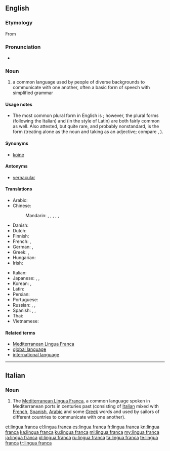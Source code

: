 ==English==
{{wikipedia}}

===Etymology===
From {{etyl|it|en}} {{m|it|lingua franca||Frankish language}}

===Pronunciation===
* {{a|UK}} {{IPA|/ˈlɪŋ.ɡwə fɹæŋ.kə/|lang=en}}

===Noun===
{{en-noun|head=[[lingua]] [[franca]]}}

# a common language used by people of diverse backgrounds to communicate with one another, often a basic form of speech with simplified grammar

====Usage notes====
* The most common plural form in English is {{m|en|lingua francas}}; however, the plural forms {{m|en|lingue franche}} (following the Italian) and {{m|en|linguae francae}} (in the style of Latin) are both fairly common as well. Also attested, but quite rare, and probably nonstandard, is the form {{m|en|linguas franca}} (treating {{m|en||lingua}} alone as the noun and taking {{m|en||franca}} as an adjective; compare {{m|en|attorney general|attorneys general}}, {{m|en|forest primeval|forests primeval}}).

====Synonyms====
* {{sense|common language}} [[koine]]

====Antonyms====
* {{sense|common language}} [[vernacular]]

====Translations====
{{trans-top|common language}}
* Arabic: {{t|ar|لُغَة تَوَاصُل مُشْتَرَك|f|tr=luḡat tawāṣul muštarak}}
* Chinese:
*: Mandarin: {{t+|cmn|通用語|sc=Hani}}, {{t|cmn|通用语|tr=tōngyòngyǔ|sc=Hani}}, {{t|cmn|交際語|sc=Hani}}, {{t|cmn|交际语|tr=jiāojìyǔ|sc=Hani}}, {{t+|cmn|共通語|sc=Hani}}, {{t+|cmn|共通语|tr=gòngtōngyǔ|sc=Hani}}
* Danish: {{t-needed|da}}
* Dutch: {{t|nl|lingua franca}}
* Finnish: {{t|fi|lingua franca}}
* French: {{t+|fr|lingua franca|f}}, {{t+|fr|langue véhiculaire|f}}
* German: {{t+|de|Lingua Franca|f}}, {{t+|de|Verkehrssprache|f}}
* Greek: {{t|el|κοινή διάλεκτος}}, {{t|el|κοινή γλώσσα}}
* Hungarian: {{t+|hu|közvetítőnyelv}}
* Irish: {{t|ga|francbhéarla|m}}
{{trans-mid}}
* Italian: {{t|it|lingua franca|f}}
* Japanese: {{t|ja|リングワ・フランカ|tr=ringuwa-furanka}}, {{t|ja|リンガフランカ|tr=ringafuranka}}, {{t|ja|共通語|tr=きょうつうご, kyōtsūgo}}
* Korean: {{t|ko|공통어|sc=Kore}}, {{t|ko|링구아 프랑카|sc=Kore}}
* Latin: {{t|la|lingua franca|f}}
* Persian: {{t|fa|زبان میانجی|tr=zabân-e miyânji|sc=fa-Arab}}
* Portuguese: {{t|pt|língua franca|f}}
* Russian: {{t|ru|ли́нгва-фра́нка|f}} {{qualifier|indeclinable}}, {{t|ru|о́бщий язы́к|m}}, {{t|ru|язык общения|m|alt=язы́к (межнациона́льного) обще́ния|tr=jazýk (mežnacionálʹnovo) obščénija}}
* Spanish: {{t|es|lengua vehicular|f}}, {{t|es|lengua franca|f}}, {{t+|es|lingua franca|f}}
* Thai: {{t|th|ภาษากลาง|tr=paasăa glaang}}
* Vietnamese: {{t-needed|vi}}
{{trans-bottom}}

====Related terms====
* [[Mediterranean Lingua Franca]]
* [[global language]]
* [[international language]]

----

==Italian==

===Noun===
{{wikipedia|lang=it}}
{{head|it|noun|g=f|invariable}}

# The [[:w:Mediterranean Lingua Franca|Mediterranean Lingua Franca]], a common language spoken in Mediterranean ports in centuries past (consisting of [[Italian]] mixed with [[French]], [[Spanish]], [[Arabic]] and some [[Greek]] words and used by sailors of different countries to communicate with one another).

[[et:lingua franca]]
[[el:lingua franca]]
[[es:lingua franca]]
[[fr:lingua franca]]
[[kn:lingua franca]]
[[ka:lingua franca]]
[[ku:lingua franca]]
[[ml:lingua franca]]
[[my:lingua franca]]
[[ja:lingua franca]]
[[pl:lingua franca]]
[[ru:lingua franca]]
[[ta:lingua franca]]
[[te:lingua franca]]
[[tr:lingua franca]]